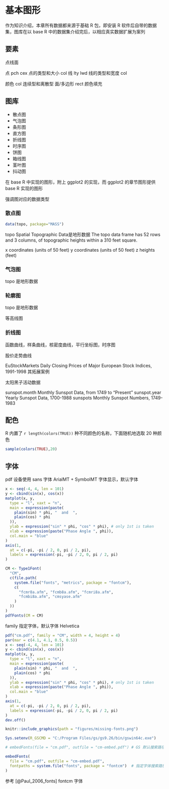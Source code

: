 # 基本图形 {#base-graph}

作为知识介绍，本章所有数据都来源于基础 R 包，即安装 R 软件后自带的数据集，图库在以 base R 中的数据集介绍完后，以相应真实数据扩展为案列

## 要素 {#elements} 

点线面

点 pch cex 点的类型和大小  col 
线 lty lwd 线的类型和宽度  col 

颜色 col 连续型和离散型
面/多边形 rect 颜色填充

## 图库 {#gallary}

- 散点图
- 气泡图
- 条形图
- 直方图
- 折线图
- 时序图
- 饼图
- 箱线图
- 茎叶图
- 抖动图

在 base R 中实现的图形，附上 ggplot2 的实现，而 ggplot2 的章节图形提供 base R 实现的图形

强调图对应的数据类型

### 散点图

```r
data(topo, package="MASS")
```

topo Spatial Topographic Data是地形数据 The topo data frame has 52 rows and 3 columns, of topographic heights within a 310 feet square.

x coordinates (units of 50 feet)
y coordinates (units of 50 feet)
z heights (feet)


### 气泡图

topo 是地形数据

### 轮廓图

topo 是地形数据

等高线图

### 折线图

函数曲线，样条曲线，核密度曲线，平行坐标图，时序图



股价走势曲线

EuStockMarkets         Daily Closing Prices of Major European Stock
                       Indices, 1991-1998
其拓展案例

太阳黑子活动数据

sunspot.month          Monthly Sunspot Data, from 1749 to "Present"
sunspot.year           Yearly Sunspot Data, 1700-1988
sunspots               Monthly Sunspot Numbers, 1749-1983

## 配色 {#colors}


R 内置了 `r length(colors(TRUE))` 种不同颜色的名称，下面随机地选取 20 种颜色

```r
sample(colors(TRUE),20)
```

## 字体 {#fonts}

pdf 设备使用 sans 字体 ArialMT + SymbolMT 字体显示，默认字体 

```r
x <- seq(-4, 4, len = 101)
y <- cbind(sin(x), cos(x))
matplot(x, y,
  type = "l", xaxt = "n",
  main = expression(paste(
    plain(sin) * phi, "  and  ",
    plain(cos) * phi
  )),
  ylab = expression("sin" * phi, "cos" * phi), # only 1st is taken
  xlab = expression(paste("Phase Angle ", phi)),
  col.main = "blue"
)
axis(1,
  at = c(-pi, -pi / 2, 0, pi / 2, pi),
  labels = expression(-pi, -pi / 2, 0, pi / 2, pi)
)
```


```r
CM <- Type1Font(
  "CM",
  c(file.path(
    system.file("fonts", "metrics", package = "fontcm"),
    c(
      "fcmr8a.afm", "fcmb8a.afm", "fcmri8a.afm",
      "fcmbi8a.afm", "cmsyase.afm"
    )
  ))
)
pdfFonts(CM = CM)
```

family 指定字体，默认字体 Helvetica

```r
pdf("cm.pdf", family = "CM", width = 4, height = 4)
par(mar = c(4.1, 4.1, 0.5, 0.5)) 
x <- seq(-4, 4, len = 101)
y <- cbind(sin(x), cos(x))
matplot(x, y,
  type = "l", xaxt = "n",
  main = expression(paste(
    plain(sin) * phi, "  and  ",
    plain(cos) * phi
  )),
  ylab = expression("sin" * phi, "cos" * phi), # only 1st is taken
  xlab = expression(paste("Phase Angle ", phi)),
  col.main = "blue"
)
axis(1,
  at = c(-pi, -pi / 2, 0, pi / 2, pi),
  labels = expression(-pi, -pi / 2, 0, pi / 2, pi)
)
dev.off()
```

```r
knitr::include_graphics(path = "figures/missing-fonts.png")
```


```r
Sys.setenv(R_GSCMD = "C:/Program Files/gs/gs9.26/bin/gswin64c.exe")

# embedFonts(file = "cm.pdf", outfile = "cm-embed.pdf") # GS 默认搜索路径不对

embedFonts(
  file = "cm.pdf", outfile = "cm-embed.pdf",
  fontpaths = system.file("fonts", package = "fontcm")  # 指定字体搜索路径
)
```

参考 [@Paul_2006_fonts] fontcm 字体

[cmr-fonts]: https://www.stat.auckland.ac.nz/~paul/R/CM/CMR.html
